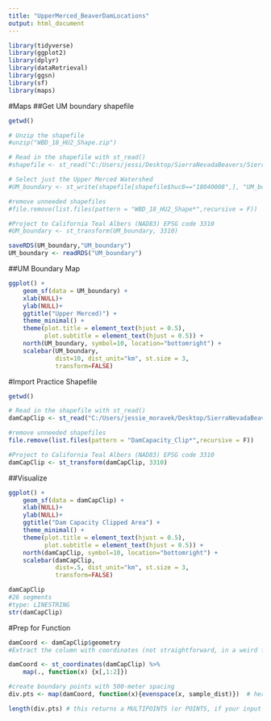 ```yaml
---
title: "UpperMerced_BeaverDamLocations"
output: html_document
---
```


```r
library(tidyverse)
library(ggplot2)
library(dplyr)
library(dataRetrieval)
library(ggsn)
library(sf)
library(maps)
```
#Maps
##Get UM boundary shapefile
```r
getwd()

# Unzip the shapefile
#unzip("WBD_18_HU2_Shape.zip")

# Read in the shapefile with st_read()
#shapefile <- st_read("C:/Users/jessi/Desktop/SierraNevadaBeavers/SierraNevadaBeavers/Shape/WBDHU8.shp")

# Select just the Upper Merced Watershed
#UM_boundary <- st_write(shapefile[shapefile$huc8=="18040008",], "UM_boundary.shp", append = FALSE)

#remove unneeded shapefiles
#file.remove(list.files(pattern = "WBD_18_HU2_Shape*",recursive = F))

#Project to California Teal Albers (NAD83) EPSG code 3310
#UM_boundary <- st_transform(UM_boundary, 3310)

saveRDS(UM_boundary,"UM_boundary")
UM_boundary <- readRDS("UM_boundary")

```
##UM Boundary Map
```r
ggplot() +
    geom_sf(data = UM_boundary) +
    xlab(NULL)+
    ylab(NULL)+
    ggtitle("Upper Merced)") + 
    theme_minimal() +
    theme(plot.title = element_text(hjust = 0.5),
          plot.subtitle = element_text(hjust = 0.5)) +
    north(UM_boundary, symbol=10, location="bottomright") + 
    scalebar(UM_boundary,
             dist=10, dist_unit="km", st.size = 3,
             transform=FALSE)
```

#Import Practice Shapefile

```r
getwd()

# Read in the shapefile with st_read()
damCapClip <- st_read("C:/Users/jessie_moravek/Desktop/SierraNevadaBeavers/SierraNevadaBeavers/DamCapacity_Clip.shp")

#remove unneeded shapefiles
file.remove(list.files(pattern = "DamCapacity_Clip*",recursive = F))

#Project to California Teal Albers (NAD83) EPSG code 3310
damCapClip <- st_transform(damCapClip, 3310)
```
##Visualize
```r
ggplot() +
    geom_sf(data = damCapClip) +
    xlab(NULL)+
    ylab(NULL)+
    ggtitle("Dam Capacity Clipped Area") + 
    theme_minimal() +
    theme(plot.title = element_text(hjust = 0.5),
          plot.subtitle = element_text(hjust = 0.5)) +
    north(damCapClip, symbol=10, location="bottomright") + 
    scalebar(damCapClip,
             dist=.5, dist_unit="km", st.size = 3,
             transform=FALSE)
```

```r
damCapClip
#26 segments
#type: LINESTRING
str(damCapClip)
```
#Prep for Function
```r
damCoord <- damCapClip$geometry 
#Extract the column with coordinates (not straightforward, in a weird format...)

damCoord <- st_coordinates(damCapClip) %>% 
    map(., function(x) {x[,1:2]}) 

#create boundary points with 500-meter spacing 
div.pts <- map(damCoord, function(x){evenspace(x, sample_dist)})  # here you call the evenspace function.

length(div.pts) # this returns a MULTIPOINTS (or POINTS, if your input is LINESTRING), from which you can extract the coordinates. 
```



